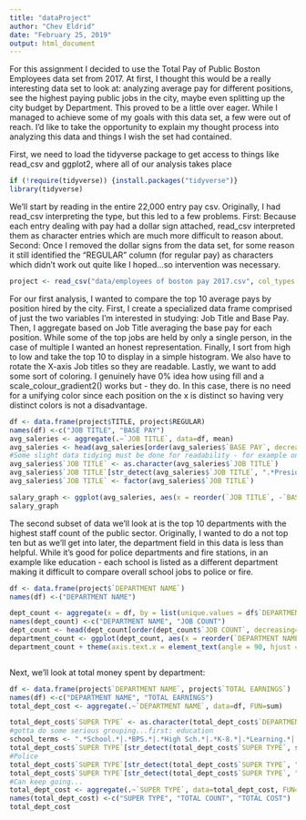```yaml
---
title: "dataProject"
author: "Chev Eldrid"
date: "February 25, 2019"
output: html_document
---
```

For this assignment I decided to use the Total Pay of Public Boston Employees data set from 2017. At first, I thought this would be a really interesting data set to look at: analyzing average pay for different positions, see the highest paying public jobs in the city, maybe even splitting up the city budget by Department. This proved to be a little over eager. While I managed to achieve some of my goals with this data set, a few were out of reach. I'd like to take the opportunity to explain my thought process into analyzing this data and things I wish the set had contained.

First, we need to load the tidyverse package to get access to things like read_csv and ggplot2, where all of our analysis takes place
```r
if (!require(tidyverse)) {install.packages("tidyverse")}
library(tidyverse)
```

We'll start by reading in the entire 22,000 entry pay csv. Originally, I had read_csv interpreting the type, but this led to a few problems. First: Because each entry dealing with pay had a dollar sign attached, read_csv interpreted them as character entries which are much more difficult to reason about. Second: Once I removed the dollar signs from the data set, for some reason it still identified the "REGULAR" column (for regular pay) as characters which didn't work out quite like I hoped...so intervention was necessary.
```r
project <- read_csv("data/employees of boston pay 2017.csv", col_types = "cccnnnnnnnnn")
```

For our first analysis, I wanted to compare the top 10 average pays by position hired by the city. First, I create a specialized data frame comprised of just the two variables I'm interested in studying: Job Title and Base Pay. 
Then, I aggregate based on Job Title averaging the base pay for each position. While some of the top jobs are held by only a single person, in the case of multiple I wanted an honest representation.
Finally, I sort from high to low and take the top 10 to display in a simple histogram. We also have to rotate the X-axis Job titles so they are readable. Lastly, we want to add some sort of coloring. I genuinely have 0% idea how using fill and a scale_colour_gradient2() works but - they do. In this case, there is no need for a unifying color since each position on the x is distinct so having very distinct colors is not a disadvantage. 

```r
df <- data.frame(project$TITLE, project$REGULAR)
names(df) <-c("JOB TITLE", "BASE PAY")
avg_saleries <- aggregate(.~`JOB TITLE`, data=df, mean)
avg_saleries <- head(avg_saleries[order(avg_saleries$`BASE PAY`, decreasing=TRUE), ], n=10)
#Some slight data tidying must be done for readability - for example one of the top jobs, President, is specifically president of bpl but that's not mentioned in the job title so we need to add it
avg_saleries$`JOB TITLE` <- as.character(avg_saleries$`JOB TITLE`)
avg_saleries$`JOB TITLE`[str_detect(avg_saleries$`JOB TITLE`, ".*President.*")] <- "BPL President"
avg_saleries$`JOB TITLE` <- factor(avg_saleries$`JOB TITLE`)

salary_graph <- ggplot(avg_saleries, aes(x = reorder(`JOB TITLE`, -`BASE PAY`), y = `BASE PAY`, fill=`JOB TITLE`)) + geom_col() + scale_colour_gradient2() + theme(axis.text.x = element_text(angle = 90, hjust = 1), legend.position = "none") + ggtitle("Top 10 Salaries of City Employees") + xlab("Position Name") + ylab("Base Salary")
salary_graph

```

The second subset of data we'll look at is the top 10 departments with the highest staff count of the public sector. Originally, I wanted to do a not top ten but as we'll get into later, the department field in this data is less than helpful. While it's good for police departments and fire stations, in an example like education - each school is listed as a different department making it difficult to compare overall school jobs to police or fire. 
```r
df <- data.frame(project$`DEPARTMENT NAME`)
names(df) <-("DEPARTMENT NAME")

dept_count <- aggregate(x = df, by = list(unique.values = df$`DEPARTMENT NAME`), FUN = length)
names(dept_count) <-c("DEPARTMENT NAME", "JOB COUNT")
dept_count <- head(dept_count[order(dept_count$`JOB COUNT`, decreasing=TRUE), ], n=10)
department_count <- ggplot(dept_count, aes(x = reorder(`DEPARTMENT NAME`, -`JOB COUNT`), y=`JOB COUNT`, fill=`JOB COUNT`)) + geom_col() + scale_color_gradient2(low = "red", mid = "white", high = "blue", midpoint = median(dept_count$`JOB COUNT`))
department_count + theme(axis.text.x = element_text(angle = 90, hjust = 1)) + ggtitle("Top 10 City Departments by Employee Count") + xlab("Department") + ylab("Total Number of Employees")



```

Next, we'll look at total money spent by department:
```r
df <- data.frame(project$`DEPARTMENT NAME`, project$`TOTAL EARNINGS`)
names(df) <-c("DEPARTMENT NAME", "TOTAL EARNINGS")
total_dept_cost <- aggregate(.~`DEPARTMENT NAME`, data=df, FUN=sum)

total_dept_cost$`SUPER TYPE` <- as.character(total_dept_cost$`DEPARTMENT NAME`)
#gotta do some serious grouping...first: education
school_terms <- ".*School.*|.*BPS.*|.*High Sch.*|.*K-8.*|.*Learning.*|.*Middle.*|.*High.*|.*Elementary.*|.*Academy.*"
total_dept_cost$`SUPER TYPE`[str_detect(total_dept_cost$`SUPER TYPE`, school_terms)] <- "Education"
#Police
total_dept_cost$`SUPER TYPE`[str_detect(total_dept_cost$`SUPER TYPE`, ".*Police.*")] <- "Police"
total_dept_cost$`SUPER TYPE`[str_detect(total_dept_cost$`SUPER TYPE`, ".*Fire*")] <- "Fire"
#Can keep going...
total_dept_cost <- aggregate(.~`SUPER TYPE`, data=total_dept_cost, FUN=sum)
names(total_dept_cost) <-c("SUPER TYPE", "TOTAL COUNT", "TOTAL COST")
total_dept_cost


```